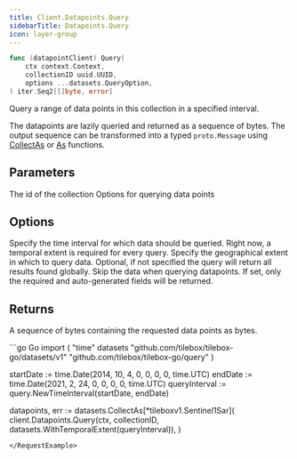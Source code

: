 ```yaml
---
title: Client.Datapoints.Query
sidebarTitle: Datapoints.Query
icon: layer-group
---
```


```go
func (datapointClient) Query(
    ctx context.Context,
    collectionID uuid.UUID,
    options ...datasets.QueryOption,
) iter.Seq2[[]byte, error]
```

Query a range of data points in this collection in a specified interval.

The datapoints are lazily queried and returned as a sequence of bytes.
The output sequence can be transformed into a typed `proto.Message` using [CollectAs](/api-reference/go/datasets/CollectAs) or [As](/api-reference/go/datasets/As) functions.

## Parameters

<ParamField path="collectionID" type="uuid.UUID">
  The id of the collection
</ParamField>
<ParamField path="options" type="[]datasets.QueryOption">
  Options for querying data points
</ParamField>

## Options

<ParamField path="WithTemporalExtent(temporalExtent query.TemporalExtent)">
  Specify the time interval for which data should be queried.
  Right now, a temporal extent is required for every query.
</ParamField>
<ParamField path="WithSpatialExtent(spatialExtent orb.Geometry)">
  Specify the geographical extent in which to query data.
  Optional, if not specified the query will return all results found globally.
</ParamField>
<ParamField path="WithSkipData()" default="false">
  Skip the data when querying datapoints.
  If set, only the required and auto-generated fields will be returned.
</ParamField>

## Returns

A sequence of bytes containing the requested data points as bytes.

<RequestExample>
```go Go
import (
  "time"
  datasets "github.com/tilebox/tilebox-go/datasets/v1"
	"github.com/tilebox/tilebox-go/query"
)

startDate := time.Date(2014, 10, 4, 0, 0, 0, 0, time.UTC) 
endDate := time.Date(2021, 2, 24, 0, 0, 0, 0, time.UTC) 
queryInterval := query.NewTimeInterval(startDate, endDate)

datapoints, err := datasets.CollectAs[*tileboxv1.Sentinel1Sar](
    client.Datapoints.Query(ctx, collectionID, datasets.WithTemporalExtent(queryInterval)),
)
```
</RequestExample>
